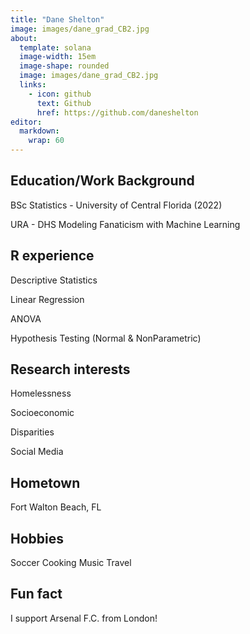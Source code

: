 ```yaml
---
title: "Dane Shelton"
image: images/dane_grad_CB2.jpg
about: 
  template: solana
  image-width: 15em
  image-shape: rounded
  image: images/dane_grad_CB2.jpg
  links:
    - icon: github
      text: Github
      href: https://github.com/daneshelton
editor: 
  markdown: 
    wrap: 60
---
```


## Education/Work Background

BSc Statistics - University of Central Florida (2022)

URA - DHS Modeling Fanaticism with Machine Learning

## R experience

Descriptive Statistics

Linear Regression

ANOVA

Hypothesis Testing (Normal & NonParametric)

## Research interests

Homelessness

Socioeconomic

Disparities

Social Media

## Hometown

Fort Walton Beach, FL

## Hobbies

Soccer Cooking Music Travel

## Fun fact

I support Arsenal F.C. from London!

